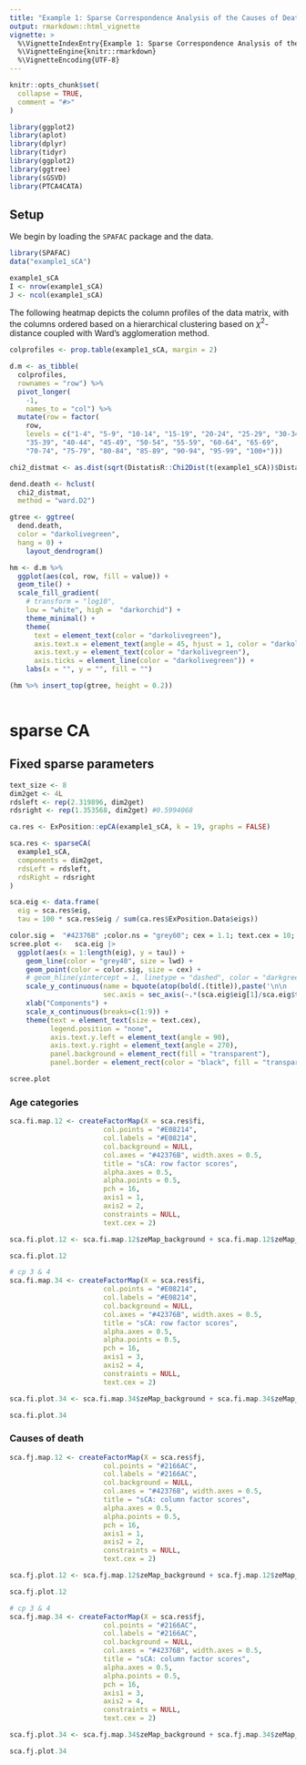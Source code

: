 ```yaml
---
title: "Example 1: Sparse Correspondence Analysis of the Causes of Death in the US in 2019"
output: rmarkdown::html_vignette
vignette: >
  %\VignetteIndexEntry{Example 1: Sparse Correspondence Analysis of the Causes of Death in the US in 2019}
  %\VignetteEngine{knitr::rmarkdown}
  %\VignetteEncoding{UTF-8}
---
```


```r
knitr::opts_chunk$set(
  collapse = TRUE,
  comment = "#>"
)

library(ggplot2)
library(aplot)
library(dplyr)
library(tidyr)
library(ggplot2)
library(ggtree)
library(sGSVD)
library(PTCA4CATA)
```

## Setup

We begin by loading the `SPAFAC` package and the data.

```r
library(SPAFAC)
data("example1_sCA")

example1_sCA
I <- nrow(example1_sCA)
J <- ncol(example1_sCA)
```

The following heatmap depicts the column profiles of the data matrix, with the columns ordered based on a hierarchical clustering based on $\chi^2$-distance coupled with Ward's agglomeration method.

```r
colprofiles <- prop.table(example1_sCA, margin = 2)

d.m <- as_tibble(
  colprofiles, 
  rownames = "row") %>%
  pivot_longer(
    -1,
    names_to = "col") %>%
  mutate(row = factor(
    row, 
    levels = c("1-4", "5-9", "10-14", "15-19", "20-24", "25-29", "30-34", 
    "35-39", "40-44", "45-49", "50-54", "55-59", "60-64", "65-69", 
    "70-74", "75-79", "80-84", "85-89", "90-94", "95-99", "100+")))

chi2_distmat <- as.dist(sqrt(DistatisR::Chi2Dist(t(example1_sCA))$Distance))

dend.death <- hclust(
  chi2_distmat,
  method = "ward.D2")

gtree <- ggtree(
  dend.death,
  color = "darkolivegreen",
  hang = 0) + 
    layout_dendrogram()

hm <- d.m %>%
  ggplot(aes(col, row, fill = value)) + 
  geom_tile() + 
  scale_fill_gradient(
    # transform = "log10",
    low = "white", high =  "darkorchid") +
    theme_minimal() +
    theme(
      text = element_text(color = "darkolivegreen"),
      axis.text.x = element_text(angle = 45, hjust = 1, color = "darkolivegreen"),
      axis.text.y = element_text(color = "darkolivegreen"),
      axis.ticks = element_line(color = "darkolivegreen")) +
    labs(x = "", y = "", fill = "")

(hm %>% insert_top(gtree, height = 0.2)) 
  
```


# sparse CA 

## Fixed sparse parameters {.tabset}

```r
text_size <- 8
dim2get <- 4L
rdsleft <- rep(2.319896, dim2get)
rdsright <- rep(1.353568, dim2get) #0.5994068 

ca.res <- ExPosition::epCA(example1_sCA, k = 19, graphs = FALSE)

sca.res <- sparseCA(
  example1_sCA,
  components = dim2get,
  rdsLeft = rdsleft,
  rdsRight = rdsright
)
```

```r
sca.eig <- data.frame(
  eig = sca.res$eig, 
  tau = 100 * sca.res$eig / sum(ca.res$ExPosition.Data$eigs))

color.sig =  "#42376B" ;color.ns = "grey60"; cex = 1.1; text.cex = 10; lwd = 1
scree.plot <-   sca.eig |>
  ggplot(aes(x = 1:length(eig), y = tau)) +
    geom_line(color = "grey40", size = lwd) +
    geom_point(color = color.sig, size = cex) +
    # geom_hline(yintercept = 1, linetype = "dashed", color = "darkgreen", size = lwd) +
    scale_y_continuous(name = bquote(atop(bold(.(title)),paste('\n\n    Percentage of \nvariance explained (%)'))),
                       sec.axis = sec_axis(~.*(sca.eig$eig[1]/sca.eig$tau[1]), name = "Pseudo-eigenvalues")) +
    xlab("Components") +
    scale_x_continuous(breaks=c(1:9)) +
    theme(text = element_text(size = text.cex),
          legend.position = "none",
          axis.text.y.left = element_text(angle = 90),
          axis.text.y.right = element_text(angle = 270),
          panel.background = element_rect(fill = "transparent"),
          panel.border = element_rect(color = "black", fill = "transparent"))

scree.plot
```

### Age categories

```r
sca.fi.map.12 <- createFactorMap(X = sca.res$fi,
                       col.points = "#E08214", 
                       col.labels = "#E08214",
                       col.background = NULL,
                       col.axes = "#42376B", width.axes = 0.5,
                       title = "sCA: row factor scores",
                       alpha.axes = 0.5,
                       alpha.points = 0.5,
                       pch = 16,
                       axis1 = 1,
                       axis2 = 2,
                       constraints = NULL, 
                       text.cex = 2)

sca.fi.plot.12 <- sca.fi.map.12$zeMap_background + sca.fi.map.12$zeMap_dots + sca.fi.map.12$zeMap_text + sca.fi.map.12$label + geom_path(color = "#E08214") + theme(axis.title = element_text(size = text_size, color = "#42376B"), axis.text = element_text(size = text_size, color = "#42376B"), title = element_text(size = text_size, color = "#42376B"), panel.border = element_rect(size = 1.5, color = "#42376B", fill = NA))

sca.fi.plot.12

# cp 3 & 4
sca.fi.map.34 <- createFactorMap(X = sca.res$fi,
                       col.points = "#E08214", 
                       col.labels = "#E08214",
                       col.background = NULL,
                       col.axes = "#42376B", width.axes = 0.5,
                       title = "sCA: row factor scores",
                       alpha.axes = 0.5,
                       alpha.points = 0.5,
                       pch = 16,
                       axis1 = 3,
                       axis2 = 4,
                       constraints = NULL, 
                       text.cex = 2)

sca.fi.plot.34 <- sca.fi.map.34$zeMap_background + sca.fi.map.34$zeMap_dots + sca.fi.map.34$zeMap_text + sca.fi.map.34$label + geom_path(color = "#E08214") + theme(axis.title = element_text(size = text_size, color = "#42376B"), axis.text = element_text(size = text_size, color = "#42376B"), title = element_text(size = text_size, color = "#42376B"), panel.border = element_rect(size = 1.5, color = "#42376B", fill = NA))

sca.fi.plot.34
```

### Causes of death

```r
sca.fj.map.12 <- createFactorMap(X = sca.res$fj,
                       col.points = "#2166AC", 
                       col.labels = "#2166AC",
                       col.background = NULL,
                       col.axes = "#42376B", width.axes = 0.5,
                       title = "sCA: column factor scores",
                       alpha.axes = 0.5,
                       alpha.points = 0.5,
                       pch = 16,
                       axis1 = 1,
                       axis2 = 2,
                       constraints = NULL, 
                       text.cex = 2)

sca.fj.plot.12 <- sca.fj.map.12$zeMap_background + sca.fj.map.12$zeMap_dots + sca.fj.map.12$zeMap_text + sca.fj.map.12$label + theme(axis.title = element_text(size = text_size, color = "#42376B"), axis.text = element_text(size = text_size, color = "#42376B"), title = element_text(size = text_size, color = "#42376B"), panel.border = element_rect(size = 1.5, color = "#42376B", fill = NA))

sca.fj.plot.12

# cp 3 & 4
sca.fj.map.34 <- createFactorMap(X = sca.res$fj,
                       col.points = "#2166AC", 
                       col.labels = "#2166AC",
                       col.background = NULL,
                       col.axes = "#42376B", width.axes = 0.5,
                       title = "sCA: column factor scores",
                       alpha.axes = 0.5,
                       alpha.points = 0.5,
                       pch = 16,
                       axis1 = 3,
                       axis2 = 4,
                       constraints = NULL, 
                       text.cex = 2)

sca.fj.plot.34 <- sca.fj.map.34$zeMap_background + sca.fj.map.34$zeMap_dots + sca.fj.map.34$zeMap_text + sca.fj.map.34$label + theme(axis.title = element_text(size = text_size, color = "#42376B"), axis.text = element_text(size = text_size, color = "#42376B"), title = element_text(size = text_size, color = "#42376B"), panel.border = element_rect(size = 1.5, color = "#42376B", fill = NA))

sca.fj.plot.34
```

